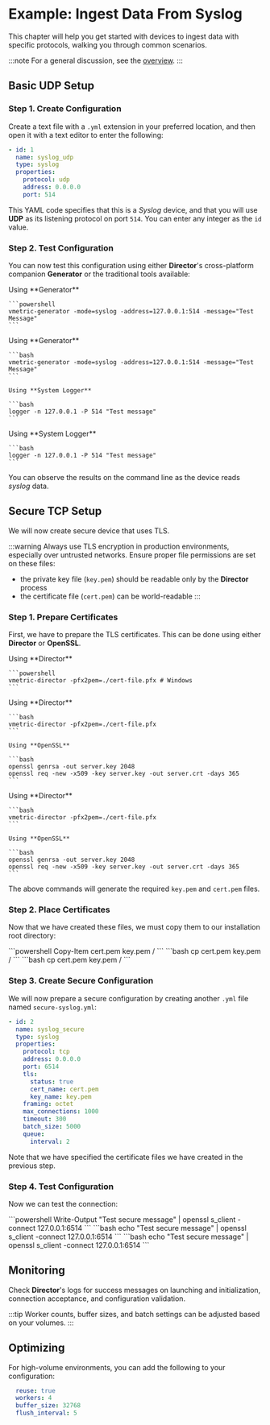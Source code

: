 # Example: Ingest Data From Syslog

This chapter will help you get started with devices to ingest data with specific protocols, walking you through common scenarios.

:::note
For a general discussion, see the [overview](/docs/configuration/devices/index.mdx).
:::

## Basic UDP Setup

### Step 1. Create Configuration

Create a text file with a `.yml` extension in your preferred location, and then open it with a text editor to enter the following:

```yaml
- id: 1
  name: syslog_udp
  type: syslog
  properties:
    protocol: udp
    address: 0.0.0.0
    port: 514
```

This YAML code specifies that this is a _Syslog_ device, and that you will use **UDP** as its listening protocol on port `514`. You can enter any integer as the `id` value.

### Step 2. Test Configuration

You can now test this configuration using either **Director**'s cross-platform companion **Generator** or the traditional tools available:

<Tabs groupId="os-options">
  <TabItem value="windows" label="Windows" default>
    Using **Generator**

    ```powershell
    vmetric-generator -mode=syslog -address=127.0.0.1:514 -message="Test Message"
    ```
  </TabItem>

  <TabItem value="linux" label="Linux">
    Using **Generator**

    ```bash
    vmetric-generator -mode=syslog -address=127.0.0.1:514 -message="Test Message"
    ```

    Using **System Logger**

    ```bash
    logger -n 127.0.0.1 -P 514 "Test message"
    ```
  </TabItem>

  <TabItem value="macos" label="macOS">
    Using **System Logger**

    ```bash
    logger -n 127.0.0.1 -P 514 "Test message"
    ```
  </TabItem>
</Tabs>

You can observe the results on the command line as the device reads _syslog_ data.

## Secure TCP Setup

We will now create secure device that uses TLS.

:::warning
Always use TLS encryption in production environments, especially over untrusted networks. Ensure proper file permissions are set on these files:

- the private key file (`key.pem`) should be readable only by the **Director** process
- the certificate file (`cert.pem`) can be world-readable
:::

### Step 1. Prepare Certificates

First, we have to prepare the TLS certificates. This can be done using either **Director** or **OpenSSL**.

<Tabs groupId="os-options">
  <TabItem value="windows" label="Windows" default>
    Using **Director**

    ```powershell
    vmetric-director -pfx2pem=./cert-file.pfx # Windows
    ```
  </TabItem>

  <TabItem value="linux" label="Linux">
    Using **Director**

    ```bash
    vmetric-director -pfx2pem=./cert-file.pfx
    ```

    Using **OpenSSL**

    ```bash
    openssl genrsa -out server.key 2048
    openssl req -new -x509 -key server.key -out server.crt -days 365
    ```
  </TabItem>

  <TabItem value="macos" label="macOS">
    Using **Director**

    ```bash
    vmetric-director -pfx2pem=./cert-file.pfx
    ```
    
    Using **OpenSSL**

    ```bash
    openssl genrsa -out server.key 2048
    openssl req -new -x509 -key server.key -out server.crt -days 365
    ```
  </TabItem>
</Tabs>

The above commands will generate the required `key.pem` and `cert.pem` files.

### Step 2. Place Certificates

Now that we have created these files, we must copy them to our installation root directory:

<Tabs groupId="os-options">
  <TabItem value="windows" label="Windows" default>
    ```powershell
    Copy-Item cert.pem key.pem <vm_root>/
    ```
  </TabItem>
  
  <TabItem value="linux" label="Linux" default>
    ```bash
    cp cert.pem key.pem <vm_root>/
    ```
  </TabItem>

  <TabItem value="macos" label="macOS" default>
    ```bash
    cp cert.pem key.pem <vm_root>/
    ```
  </TabItem>
</Tabs>

### Step 3. Create Secure Configuration

We will now prepare a secure configuration by creating another `.yml` file named `secure-syslog.yml`:

```yaml
- id: 2
  name: syslog_secure
  type: syslog
  properties:
    protocol: tcp
    address: 0.0.0.0
    port: 6514
    tls:
      status: true
      cert_name: cert.pem
      key_name: key.pem
    framing: octet
    max_connections: 1000
    timeout: 300
    batch_size: 5000
    queue:
      interval: 2
```

Note that we have specified the certificate files we have created in the previous step.

### Step 4. Test Configuration

Now we can test the connection:

<Tabs groupId="os-options">
  <TabItem value="windows" label="Windows" default>
    ```powershell
    Write-Output "Test secure message" | openssl s_client -connect 127.0.0.1:6514
    ```
  </TabItem>
  
  <TabItem value="linux" label="Linux" default>
    ```bash
    echo "Test secure message" | openssl s_client -connect 127.0.0.1:6514
    ```
  </TabItem>

  <TabItem value="macos" label="macOS" default>
    ```bash
    echo "Test secure message" | openssl s_client -connect 127.0.0.1:6514
    ```
  </TabItem>
</Tabs>

## Monitoring

Check **Director**'s logs for success messages on launching and initialization, connection acceptance, and configuration validation.

:::tip
Worker counts, buffer sizes, and batch settings can be adjusted based on your volumes.
:::

## Optimizing

For high-volume environments, you can add the following to your configuration:

```yaml
  reuse: true
  workers: 4
  buffer_size: 32768
  flush_interval: 5
```

